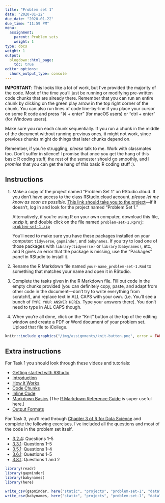 ```yaml
---
title: "Problem set 1"
date: "2020-01-22"
due_date: "2020-01-22"
due_time: "11:59 PM"
menu:
  assignment:
    parent: Problem sets
    weight: 1
type: docs
weight: 1
output:
  blogdown::html_page:
    toc: true
editor_options: 
  chunk_output_type: console
---
```



**IMPORTANT**: This looks like a lot of work, but I've provided the majority of the code. Most of the time you'll just be running or modifying pre-written code chunks that are already there. Remember that you can run an entire chunk by clicking on the green play arrow in the top right corner of the chunk. You can also run lines of code line-by-line if you place your cursor on some R code and press "⌘ + enter" (for macOS users) or "ctrl + enter" (for Windows users).

Make sure you run each chunk sequentially. If you run a chunk in the middle of the document without running previous ones, it might not work, since previous chunks might do things that later chunks depend on.

Remember, if you're struggling, *please* talk to me. Work with classmates too. Don't suffer in silence! I promise that once you get the hang of this basic R coding stuff, the rest of the semester should go smoothly, and I *promise* that you can get the hang of this basic R coding stuff :).


## Instructions

1. Make a copy of the project named "Problem Set 1" on RStudio.cloud. If you don't have access to the class RStudio.cloud account, *please let me know as soon as possible*. [This link should take you to the project](https://rstudio.cloud/spaces/44864/project/823497)—if it doesn't, log in and look for the project named "Problem Set 1."

    Alternatively, if you're using R on your own computer, download this file, *unzip it*, and double click on the file named `problem-set-1.Rproj`: [<i class="fas fa-file-archive"></i> `problem-set-1.zip`](/projects/problem-set-1.zip)
    
    You'll need to make sure you have these packages installed on your computer: `tidyverse`, `gapminder`, and `babynames`. If you try to load one of those packages with `library(tidyverse)` or `library(babynames)`, etc., and R gives an error that the package is missing, use the "Packages" panel in RStudio to install it.

2. Rename the R Markdown file named `your-name_problem-set-1.Rmd` to something that matches your name and open it in RStudio.

3. Complete the tasks given in the R Markdown file. Fill out code in the empty chunks provided (you can definitely copy, paste, and adapt from other code in the document—don't try to write everything from scratch!), and replace text in ALL CAPS with your own. (i.e. You'll see a bunch of `TYPE YOUR ANSWER HERE`s. Type your answers there). You don't need to type in ALL CAPS though.

4. When you're all done, click on the "Knit" button at the top of the editing window and create a PDF or Word document of your problem set. Upload that file to iCollege.

```r
knitr::include_graphics("/img/assignments/knit-button.png", error = FALSE)
```


## Extra instructions

For Task 1 you should look through these videos and tutorials:

- [Getting started with RStudio](http://stat545.com/block002_hello-r-workspace-wd-project.html)
- [Introduction](http://rmarkdown.rstudio.com/lesson-1.html)
- [How it Works](http://rmarkdown.rstudio.com/lesson-2.html)
- [Code Chunks](http://rmarkdown.rstudio.com/lesson-3.html)
- [Inline Code](http://rmarkdown.rstudio.com/lesson-4.html)
- [Markdown Basics](http://rmarkdown.rstudio.com/lesson-8.html) (The [R Markdown Reference Guide](https://www.rstudio.com/wp-content/uploads/2015/03/rmarkdown-reference.pdf) is super useful here.)
- [Output Formats](http://rmarkdown.rstudio.com/lesson-9.html)

For Task 3, you'll read through [Chapter 3 of R for Data Science](http://r4ds.had.co.nz/data-visualisation.html) and complete the following exercises. I've included all the questions and most of the code in the problem set itself.

- [3.2.4](http://r4ds.had.co.nz/data-visualisation.html#exercises): Questions 1–5
- [3.3.1](http://r4ds.had.co.nz/data-visualisation.html#exercises-1): Questions 1–5
- [3.5.1](http://r4ds.had.co.nz/data-visualisation.html#exercises-2): Questions 1–4
- [3.6.1](http://r4ds.had.co.nz/data-visualisation.html#exercises-3): Questions 1–5
- [3.8.1](http://r4ds.had.co.nz/data-visualisation.html#exercises-5): Questions 1 and 2 

```r
library(readr)
library(gapminder)
library(babynames)
library(here)

write_csv(gapminder, here("static", "projects", "problem-set-1", "data", "gapminder.csv"))
write_csv(babynames, here("static", "projects", "problem-set-1", "data", "babynames.csv"))
```
